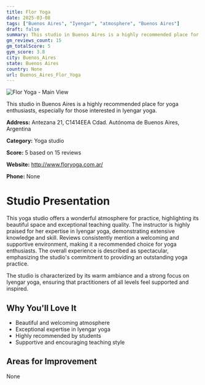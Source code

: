 ```yaml
---
title: Flor Yoga
date: 2025-03-08
tags: ["Buenos Aires", "Iyengar", "atmosphere", "Buenos Aires"]  
draft: false
summary: This studio in Buenos Aires is a highly recommended place for yoga enthusiasts, especially for those interested in Iyengar yoga.
gm_reviews_count: 15
gm_totalScore: 5
gym_score: 3.8
city: Buenos_Aires
state: Buenos Aires
country: None
url: Buenos_Aires_Flor_Yoga
---
```


<div className="aspect-[16/9] relative my-8">
  <img 
    src="https://streetviewpixels-pa.googleapis.com/v1/thumbnail?panoid=8ydA23SIOa-3ELlT1dzQVg&cb_client=search.gws-prod.gps&w=408&h=240&yaw=334.77243&pitch=0&thumbfov=100"
    alt="Flor Yoga - Main View"
    className="object-cover absolute inset-0 w-full h-full rounded-lg"
  />
</div>

This studio in Buenos Aires is a highly recommended place for yoga enthusiasts, especially for those interested in Iyengar yoga.

**Address:** Antezana 21, C1414EEA Cdad. Autónoma de Buenos Aires, Argentina

**Category:** Yoga studio

**Score:** 5 based on 15 reviews

**Website:** http://www.floryoga.com.ar/

**Phone:** None

# Studio Presentation

This yoga studio offers a wonderful atmosphere for practice, highlighting its beautiful space and exceptional teaching quality. The instructor is highly praised for her expertise in Iyengar yoga, demonstrating extensive knowledge and skill. Reviews consistently mention a welcoming and supportive environment, making it a recommended choice for yoga enthusiasts. The overall experience is described as spectacular, emphasizing the studio's commitment to providing an outstanding yoga practice.

The studio is characterized by its warm ambiance and a strong focus on Iyengar yoga, ensuring that practitioners of all levels feel supported and inspired.

## Why You'll Love It

- Beautiful and welcoming atmosphere
- Exceptional expertise in Iyengar yoga
- Highly recommended by students
- Supportive and encouraging teaching style

## Areas for Improvement

None

<div className="grid grid-cols-1 xl:grid-cols-2 gap-4 my-8">

</div>
